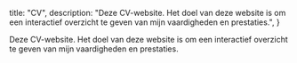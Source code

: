   title: "CV",
  description: "Deze CV-website. Het doel van deze website is om een interactief overzicht te geven van mijn vaardigheden en prestaties.",
}

Deze CV-website. Het doel van deze website is om een interactief overzicht te geven van mijn vaardigheden en prestaties.

